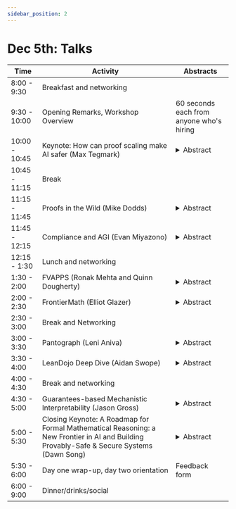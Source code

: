 ```yaml
---
sidebar_position: 2
---
```


# Dec 5th: Talks

| Time          | Activity                                                    | Abstracts                                                                                                                                                                                                                                                                                                                                                                                                                                                                                                                                                                                                                                                                                                                                                                                  |
| ------------- | ----------------------------------------------------------- | ------------------------------------------------------------------------------------------------------------------------------------------------------------------------------------------------------------------------------------------------------------------------------------------------------------------------------------------------------------------------------------------------------------------------------------------------------------------------------------------------------------------------------------------------------------------------------------------------------------------------------------------------------------------------------------------------------------------------------------------------------------------------------------------ |
| 8:00 - 9:30   | Breakfast and networking                                    |                                                                                                                                                                                                                                                                                                                                                                                                                                                                                                                                                                                                                                                                                                                                                                                            |
| 9:30 - 10:00  | Opening Remarks, Workshop Overview                       | 60 seconds each from anyone who's hiring                                                                                                                                                                                                                                                                                                                                                                                                                                                                                                                                                                                                                                                                                                                                                                                           |
| 10:00 - 10:45 | Keynote: How can proof scaling make AI safer (Max Tegmark) | <details><summary>Abstract</summary>I discuss how ML-turbocharged formal verification can improve AI safety, by enabling untrusted AI to create increasingly powerful formally verified tools. I also present a multilingual community-based open-source library of formally verified code, and discuss opportunities for ML and crowdsourcing to turbocharge adoption of formal verification.</details>                                                                                                                                                                                                                                                                                                                                                                                                                                                                                                                                                                                                                                                                                                                              |
| 10:45 - 11:15 | Break | |
| 11:15 - 11:45 | Proofs in the Wild (Mike Dodds)          | <details><summary>Abstract</summary>Proofs and other formal methods technologies are great, but the vast majority of systems deployed today are built without them. We’ve recently seen a few green shoots, for example in hardware, crypto, and big cloud providers. In my role as a PI at Galois, I’ve led a lot of commercial and government formal methods projects. This talk will look at three questions: how are proof technologies actually used in the wild today? What might be close to viability, for example with AI assistance? And what seems far off, even with AI?</details> |
| 11:45 - 12:15 | Compliance and AGI (Evan Miyazono)       | <details><summary>Abstract</summary>https://atlascomputing.org/</details> |
| 12:15 - 1:30  | Lunch and networking                     | |
| 1:30 - 2:00   | FVAPPS (Ronak Mehta and Quinn Dougherty)                    | <details><summary>Abstract</summary> We introduce the Formally Verified Automated Programming Progress Standards, or FVAPPS, a benchmark of 4712 samples for writing programs and proving their correctness, the largest formal verification benchmark. Previously, APPS provided a benchmark and dataset for programming puzzles to be completed in Python and checked against unit tests, of the kind seen in technical assessments in the software engineering industry. Building upon recent approaches for benchmarks in interactive theorem proving, we generalize the unit tests to Lean 4 theorems given without proof (i.e., using Lean's ``sorry'' keyword). On the 406 theorems of 100 randomly selected samples, Sonnet accomplished 30\% and Gemini accomplished 18\%. We challenge the machine learning and program synthesis communities to solve both each general purpose programming problem and it's associated correctness specifications. It is available for play at https://huggingface.co/datasets/quinn-dougherty/fvapps </details> |
| 2:00 - 2:30   | FrontierMath (Elliot Glazer) | <details><summary>Abstract</summary>https://arxiv.org/abs/2411.04872</details> |
| 2:30 - 3:00   | Break and Networking         | |
| 3:00 - 3:30   | Pantograph (Leni Aniva)                                     | <details><summary>Abstract</summary>https://arxiv.org/abs/2410.16429</details>|
| 3:30 - 4:00   | LeanDojo Deep Dive (Aidan Swope)  |<details><summary>Abstract</summary>https://leandojo.org/</details>                                                                                                                                                                                                                                                                                                                                                                                                                                                                                                                                                                                                                                                                                                                             |
| 4:00 - 4:30   | Break and networking                 | |
| 4:30 - 5:00   | Guarantees-based Mechanistic Interpretability (Jason Gross) | <details><summary>Abstract</summary>https://arxiv.org/abs/2406.11779</details>  |
| 5:00 - 5:30   | Closing Keynote: A Roadmap for Formal Mathematical Reasoning: a New Frontier in AI and Building Provably-Safe & Secure Systems (Dawn Song) | <details><summary>Abstract</summary></details> |
| 5:30 - 6:00   | Day one wrap-up, day two orientation     | Feedback form
| 6:00 - 9:00   | Dinner/drinks/social |                                                                                                                                                          |
